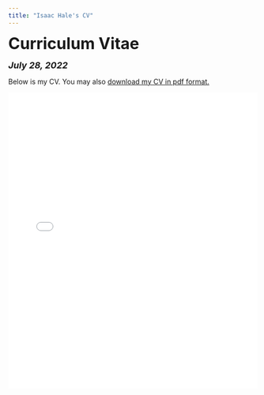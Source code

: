 ```yaml
---
title: "Isaac Hale's CV"
---
```


<head>

<!-- Global site tag (gtag.js) - Google Analytics -->
<script async src="https://www.googletagmanager.com/gtag/js?id=UA-140699540-1"></script>
<script>
  window.dataLayer = window.dataLayer || [];
  function gtag(){dataLayer.push(arguments);}
  gtag('js', new Date());

  gtag('config', 'UA-140699540-1');
</script>
</head>


<font size="+3"><b>Curriculum Vitae</b></font>

<font size="+1"><b><i>July 28, 2022</b></i></font>

<html>
Below is my CV. You may also <a href="files/Isaac Hale CV 7-28-22.pdf">download my CV in pdf format.</a>

<embed src="files/Isaac Hale CV 7-28-22.pdf" type="application/pdf" width="100%" height="600px" />
</body>
</html>